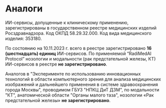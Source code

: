 # Аналоги

ИИ-сервисы, допущенные к клиническому применению, зарегистрированы в государственном реестре медицинских изделий Росздравнадзора. Код ОКПД 58.29.32.000. Код вида медицинского изделия: 353180.  

По состоянию на 10.11.2023 г. всего в реестре зарегистрировано **16 (шестнадцать) единиц** ИИ-сервисов. По применяемой “RadiMedAI Protocol” нозологии и модальности (рак предстательной железы, КТ) ИИ-сервисов в реестре **не зарегистрировано**.

Аналогов в "Эксперименте по использованию инновационных технологий в области компьютерного зрения для анализа медицинских изображений и дальнейшего применения в системе здравоохранения города Москвы", проводимом ГБУЗ "НПКЦ ДиТ ДЗМ", по модальности "КТ", анатомической области "Органы малого таза", нозологии «Рак предстательной железы» **не зарегистрировано**.

